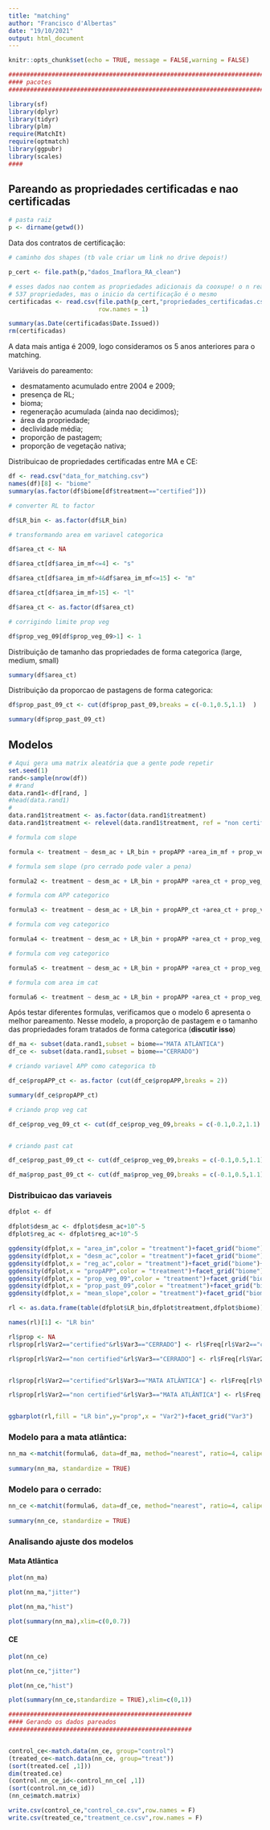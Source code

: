 ```yaml
---
title: "matching"
author: "Francisco d'Albertas"
date: "19/10/2021"
output: html_document
---
```


```r
knitr::opts_chunk$set(echo = TRUE, message = FALSE,warning = FALSE)

################################################################################
#### pacotes
################################################################################

library(sf)
library(dplyr)
library(tidyr)
library(plm)
require(MatchIt)
require(optmatch)
library(ggpubr)
library(scales)
####

```


## Pareando as propriedades certificadas e nao certificadas

```r

# pasta raiz
p <- dirname(getwd())


```


Data dos contratos de certificação:

```r

# caminho dos shapes (tb vale criar um link no drive depois!)

p_cert <- file.path(p,"dados_Imaflora_RA_clean")

# esses dados nao contem as propriedades adicionais da cooxupe! o n real é de
# 537 propriedades, mas o inicio da certificação é o mesmo
certificadas <- read.csv(file.path(p_cert,"propriedades_certificadas.csv"),
                         row.names = 1)

summary(as.Date(certificadas$Date.Issued))
rm(certificadas)

```

A data mais antiga é 2009, logo consideramos os 5 anos anteriores para o matching.

Variáveis do pareamento:

- desmatamento acumulado entre 2004 e 2009;
- presença de RL;
- bioma;
- regeneração acumulada (ainda nao decidimos);
- área da propriedade;
- declividade média;
- proporção de pastagem;
- proporção de vegetação nativa;


Distribuicao de propriedades certificadas entre MA e CE:

```r

df <- read.csv("data_for_matching.csv")
names(df)[8] <- "biome"
summary(as.factor(df$biome[df$treatment=="certified"]))

# converter RL to factor

df$LR_bin <- as.factor(df$LR_bin)

# transformando area em variavel categorica

df$area_ct <- NA

df$area_ct[df$area_im_mf<=4] <- "s"

df$area_ct[df$area_im_mf>4&df$area_im_mf<=15] <- "m"

df$area_ct[df$area_im_mf>15] <- "l"

df$area_ct <- as.factor(df$area_ct)

# corrigindo limite prop veg

df$prop_veg_09[df$prop_veg_09>1] <- 1


```


Distribuição de tamanho das propriedades de forma categorica (large, medium, small)

```r

summary(df$area_ct)


```

Distribuição da proporcao de pastagens de forma categorica:

```r

df$prop_past_09_ct <- cut(df$prop_past_09,breaks = c(-0.1,0.5,1.1)  )

summary(df$prop_past_09_ct)


```



## Modelos

```r
# Aqui gera uma matrix aleatória que a gente pode repetir
set.seed(1)
rand<-sample(nrow(df))
# #rand
data.rand1<-df[rand, ]
#head(data.rand1)
# 
data.rand1$treatment <- as.factor(data.rand1$treatment)
data.rand1$treatment <- relevel(data.rand1$treatment, ref = "non certified")

```


```r

# formula com slope

formula <- treatment ~ desm_ac + LR_bin + propAPP +area_im_mf + prop_veg_09  + prop_past_09_ct+ mean_slope 

# formula sem slope (pro cerrado pode valer a pena)

formula2 <- treatment ~ desm_ac + LR_bin + propAPP +area_ct + prop_veg_09  + prop_past_09 

# formula com APP categorico

formula3 <- treatment ~ desm_ac + LR_bin + propAPP_ct +area_ct + prop_veg_09  + prop_past_09 

# formula com veg categorico

formula4 <- treatment ~ desm_ac + LR_bin + propAPP +area_ct + prop_veg_09_ct  + prop_past_09 

# formula com veg categorico

formula5 <- treatment ~ desm_ac + LR_bin + propAPP +area_ct + prop_veg_09  + prop_past_09_ct 

# formula com area im cat

formula6 <- treatment ~ desm_ac + LR_bin + propAPP +area_ct + prop_veg_09  + prop_past_09_ct+ mean_slope + reg_ac

```


Após testar diferentes formulas, verificamos que o modelo 6 apresenta o melhor pareamento. Nesse modelo, a proporção de pastagem e o tamanho das propriedades foram tratados de forma categorica (**discutir isso**)


```r

df_ma <- subset(data.rand1,subset = biome=="MATA ATLÂNTICA")
df_ce <- subset(data.rand1,subset = biome=="CERRADO")

# criando variavel APP como categorica tb

df_ce$propAPP_ct <- as.factor (cut(df_ce$propAPP,breaks = 2))

summary(df_ce$propAPP_ct)

# criando prop veg cat

df_ce$prop_veg_09_ct <- cut(df_ce$prop_veg_09,breaks = c(-0.1,0.2,1.1)  )


# criando past cat

df_ce$prop_past_09_ct <- cut(df_ce$prop_veg_09,breaks = c(-0.1,0.5,1.1)  )

df_ma$prop_past_09_ct <- cut(df_ma$prop_veg_09,breaks = c(-0.1,0.5,1.1)  )

```


### Distribuicao das variaveis

```r

dfplot <- df

dfplot$desm_ac <- dfplot$desm_ac+10^-5
dfplot$reg_ac <- dfplot$reg_ac+10^-5

ggdensity(dfplot,x = "area_im",color = "treatment")+facet_grid("biome")+scale_x_log10()
ggdensity(dfplot,x = "desm_ac",color = "treatment")+facet_grid("biome")+scale_x_log10(labels = comma)
ggdensity(dfplot,x = "reg_ac",color = "treatment")+facet_grid("biome")+scale_x_log10(labels = comma)
ggdensity(dfplot,x = "propAPP",color = "treatment")+facet_grid("biome")
ggdensity(dfplot,x = "prop_veg_09",color = "treatment")+facet_grid("biome")
ggdensity(dfplot,x = "prop_past_09",color = "treatment")+facet_grid("biome")
ggdensity(dfplot,x = "mean_slope",color = "treatment")+facet_grid("biome")

rl <- as.data.frame(table(dfplot$LR_bin,dfplot$treatment,dfplot$biome))

names(rl)[1] <- "LR bin"

rl$prop <- NA
rl$prop[rl$Var2=="certified"&rl$Var3=="CERRADO"] <- rl$Freq[rl$Var2=="certified"&rl$Var3=="CERRADO"]/sum(rl$Freq[rl$Var2=="certified"&rl$Var3=="CERRADO"])

rl$prop[rl$Var2=="non certified"&rl$Var3=="CERRADO"] <- rl$Freq[rl$Var2=="non certified"&rl$Var3=="CERRADO"]/sum(rl$Freq[rl$Var2=="non certified"&rl$Var3=="CERRADO"])


rl$prop[rl$Var2=="certified"&rl$Var3=="MATA ATLÂNTICA"] <- rl$Freq[rl$Var2=="certified"&rl$Var3=="MATA ATLÂNTICA"]/sum(rl$Freq[rl$Var2=="certified"&rl$Var3=="MATA ATLÂNTICA"])

rl$prop[rl$Var2=="non certified"&rl$Var3=="MATA ATLÂNTICA"] <- rl$Freq[rl$Var2=="non certified"&rl$Var3=="MATA ATLÂNTICA"]/sum(rl$Freq[rl$Var2=="non certified"&rl$Var3=="MATA ATLÂNTICA"])


ggbarplot(rl,fill = "LR bin",y="prop",x = "Var2")+facet_grid("Var3")

```

### Modelo para a mata atlântica:

```r

nn_ma <-matchit(formula6, data=df_ma, method="nearest", ratio=4, caliper = 0.25,replace = T)
 
summary(nn_ma, standardize = TRUE)

```


### Modelo para o cerrado:

```r

nn_ce <-matchit(formula6, data=df_ce, method="nearest", ratio=4, caliper = 0.25,replace = T)
 
summary(nn_ce, standardize = TRUE)

```

### Analisando ajuste dos modelos

#### Mata Atlântica

```r

plot(nn_ma)

plot(nn_ma,"jitter")

plot(nn_ma,"hist")

plot(summary(nn_ma),xlim=c(0,0.7))

```

#### CE

```r

plot(nn_ce)

plot(nn_ce,"jitter")

plot(nn_ce,"hist")

plot(summary(nn_ce,standardize = TRUE),xlim=c(0,1))

```




```r

###################################################
#### Gerando os dados pareados
###################################################


control_ce<-match.data(nn_ce, group="control")
(treated_ce<-match.data(nn_ce, group="treat"))
(sort(treated.ce[ ,1]))
dim(treated.ce)
(control.nn_ce_id<-control_nn_ce[ ,1])
(sort(control.nn_ce_id))
(nn_ce$match.matrix)

write.csv(control_ce,"control_ce.csv",row.names = F)
write.csv(treated_ce,"treatment_ce.csv",row.names = F)


```

